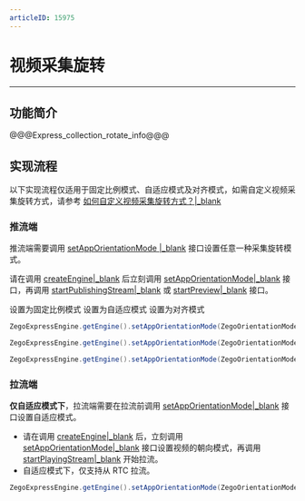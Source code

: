 ```yaml
---
articleID: 15975
---
```

# 视频采集旋转

- - -

## 功能简介

@@@Express_collection_rotate_info@@@

## 实现流程

<div class="mk-warning">

以下实现流程仅适用于固定比例模式、自适应模式及对齐模式，如需自定义视频采集旋转方式，请参考 [如何自定义视频采集旋转方式？\|_blank](http://doc-zh.zego.im/faq/express_video_capture_rotation?product=ExpressVideo&platform=android)

</div>

### 推流端

推流端需要调用 [setAppOrientationMode \|_blank](@setAppOrientationMode) 接口设置任意一种采集旋转模式。

<div class="mk-warning">

请在调用 [createEngine\|_blank](@createEngine) 后立刻调用 [setAppOrientationMode\|_blank](@setAppOrientationMode) 接口，再调用 [startPublishingStream\|_blank](@startPublishingStream) 或 [startPreview\|_blank](@startPreview) 接口。
 
</div>


<div class="multiple-select-codes">
    <div class="code-tabs hide-scrollbar">
      <div class="scroll-box">
        <span class="tab-item">
          <span>设置为固定比例模式</span>
        </span>
        <span class="tab-item">
          <span>设置为自适应模式</span>
        </span>
        <span class="tab-item">
          <span>设置为对齐模式</span>
        </span>
      </div>
    </div>

  <div class="code-list">
  
  ```java
ZegoExpressEngine.getEngine().setAppOrientationMode(ZegoOrientationMode.FIXED_RESOLUTION_RATIO);
  ```
  
  ```java
ZegoExpressEngine.getEngine().setAppOrientationMode(ZegoOrientationMode.ADAPTION);
  ```
  
  ```java
ZegoExpressEngine.getEngine().setAppOrientationMode(ZegoOrientationMode.ALIGNMENT);
  ```
  </div>
</div>

### 拉流端

**仅自适应模式下**，拉流端需要在拉流前调用 [setAppOrientationMode\|_blank](@setAppOrientationMode) 接口设置自适应模式。

<div class="mk-warning">


- 请在调用 [createEngine\|_blank](@createEngine) 后，立刻调用 [setAppOrientationMode\|_blank](@setAppOrientationMode) 接口设置视频的朝向模式，再调用 [startPlayingStream\|_blank](@startPlayingStream) 开始拉流。 
- 自适应模式下，仅支持从 RTC 拉流。
</div>

```java
ZegoExpressEngine.getEngine().setAppOrientationMode(ZegoOrientationMode.ADAPTION);
```
